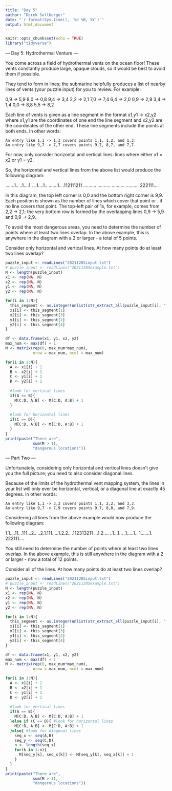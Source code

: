 ```yaml
---
title: "Day 5"
author: "Derek Sollberger"
date: "`r format(Sys.time(), '%d %B, %Y')`"
output: html_document
---
```


```r
knitr::opts_chunk$set(echo = TRUE)
library("tidyverse")
```

--- Day 5: Hydrothermal Venture ---

You come across a field of hydrothermal vents on the ocean floor! These vents constantly produce large, opaque clouds, so it would be best to avoid them if possible.

They tend to form in lines; the submarine helpfully produces a list of nearby lines of vents (your puzzle input) for you to review. For example:

0,9 -> 5,9
8,0 -> 0,8
9,4 -> 3,4
2,2 -> 2,1
7,0 -> 7,4
6,4 -> 2,0
0,9 -> 2,9
3,4 -> 1,4
0,0 -> 8,8
5,5 -> 8,2

Each line of vents is given as a line segment in the format x1,y1 -> x2,y2 where x1,y1 are the coordinates of one end the line segment and x2,y2 are the coordinates of the other end. These line segments include the points at both ends. In other words:

    An entry like 1,1 -> 1,3 covers points 1,1, 1,2, and 1,3.
    An entry like 9,7 -> 7,7 covers points 9,7, 8,7, and 7,7.

For now, only consider horizontal and vertical lines: lines where either x1 = x2 or y1 = y2.

So, the horizontal and vertical lines from the above list would produce the following diagram:

.......1..
..1....1..
..1....1..
.......1..
.112111211
..........
..........
..........
..........
222111....

In this diagram, the top left corner is 0,0 and the bottom right corner is 9,9. Each position is shown as the number of lines which cover that point or . if no line covers that point. The top-left pair of 1s, for example, comes from 2,2 -> 2,1; the very bottom row is formed by the overlapping lines 0,9 -> 5,9 and 0,9 -> 2,9.

To avoid the most dangerous areas, you need to determine the number of points where at least two lines overlap. In the above example, this is anywhere in the diagram with a 2 or larger - a total of 5 points.

Consider only horizontal and vertical lines. At how many points do at least two lines overlap?

```r
puzzle_input <- readLines("20211205input.txt")
# puzzle_input <- readLines("20211205example.txt")
N <- length(puzzle_input)
x1 <- rep(NA, N)
x2 <- rep(NA, N)
y1 <- rep(NA, N)
y2 <- rep(NA, N)

for(i in 1:N){
  this_segment <- as.integer(unlist(str_extract_all(puzzle_input[i], "(\\d)+")))
  x1[i] <- this_segment[1]
  x2[i] <- this_segment[3]
  y1[i] <- this_segment[2]
  y2[i] <- this_segment[4]
}

df <- data.frame(x1, y1, x2, y2)
max_num <- max(df) + 1
M <- matrix(rep(0, max_num*max_num),
            nrow = max_num, ncol = max_num)

for(i in 1:N){
  A <- x1[i] + 1
  B <- x2[i] + 1
  C <- y1[i] + 1
  D <- y2[i] + 1
  
  #look for vertical lines
  if(A == B){
    M[C:D, A:B] <- M[C:D, A:B] + 1
  }
  
  #look for horizontal lines
  if(C == D){
    M[C:D, A:B] <- M[C:D, A:B] + 1
  }
}
print(paste("There are",
            sum(M > 1),
            "dangerous locations"))
```

--- Part Two ---

Unfortunately, considering only horizontal and vertical lines doesn't give you the full picture; you need to also consider diagonal lines.

Because of the limits of the hydrothermal vent mapping system, the lines in your list will only ever be horizontal, vertical, or a diagonal line at exactly 45 degrees. In other words:

    An entry like 1,1 -> 3,3 covers points 1,1, 2,2, and 3,3.
    An entry like 9,7 -> 7,9 covers points 9,7, 8,8, and 7,9.

Considering all lines from the above example would now produce the following diagram:

1.1....11.
.111...2..
..2.1.111.
...1.2.2..
.112313211
...1.2....
..1...1...
.1.....1..
1.......1.
222111....

You still need to determine the number of points where at least two lines overlap. In the above example, this is still anywhere in the diagram with a 2 or larger - now a total of 12 points.

Consider all of the lines. At how many points do at least two lines overlap?


```r
puzzle_input <- readLines("20211205input.txt")
# puzzle_input <- readLines("20211205example.txt")
N <- length(puzzle_input)
x1 <- rep(NA, N)
x2 <- rep(NA, N)
y1 <- rep(NA, N)
y2 <- rep(NA, N)

for(i in 1:N){
  this_segment <- as.integer(unlist(str_extract_all(puzzle_input[i], "(\\d)+")))
  x1[i] <- this_segment[1]
  x2[i] <- this_segment[3]
  y1[i] <- this_segment[2]
  y2[i] <- this_segment[4]
}

df <- data.frame(x1, y1, x2, y2)
max_num <- max(df) + 1
M <- matrix(rep(0, max_num*max_num),
            nrow = max_num, ncol = max_num)

for(i in 1:N){
  A <- x1[i] + 1
  B <- x2[i] + 1
  C <- y1[i] + 1
  D <- y2[i] + 1
  
  #look for vertical lines
  if(A == B){
    M[C:D, A:B] <- M[C:D, A:B] + 1
  }else if (C == D){ #look for horizontal lines
    M[C:D, A:B] <- M[C:D, A:B] + 1
  }else{ #look for diagonal lines
    seq_x <- seq(A,B)
    seq_y <- seq(C,D)
    n <- length(seq_x)
    for(k in 1:n){
      M[seq_y[k], seq_x[k]] <- M[seq_y[k], seq_x[k]] + 1
    }
  }
}
print(paste("There are",
            sum(M > 1),
            "dangerous locations"))
```